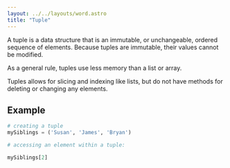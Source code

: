 ```yaml
---
layout: ../../layouts/word.astro
title: "Tuple"
---
```

A tuple is a data structure that is an immutable, or unchangeable, ordered sequence of elements. Because tuples are immutable, their values cannot be modified.

As a general rule, tuples use less memory than a list or array.

Tuples allows for slicing and indexing like lists, but do not have methods for deleting or changing any elements.

## Example

```python
# creating a tuple 
mySiblings = ('Susan', 'James', 'Bryan')

# accessing an element within a tuple:

mySiblings[2]
```
